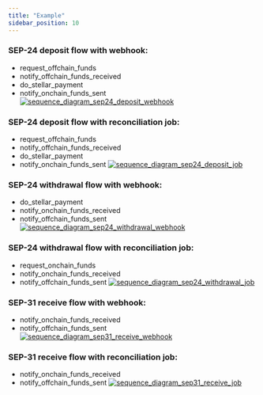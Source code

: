 ```yaml
---
title: "Example"
sidebar_position: 10
---
```



[comment]: # "Sequence diagram definitions are located in /static/definitions folder"
[comment]: # "To updated them, use https://sequencediagram.org"

### SEP-24 deposit flow with webhook:

- request_offchain_funds
- notify_offchain_funds_received
- do_stellar_payment
- notify_onchain_funds_sent [![sequence_diagram_sep24_deposit_webhook](/assets/sequence_diagram_sep24_deposit_webhook.png)](/assets/sequence_diagram_sep24_deposit_webhook.png)
  <br />

### SEP-24 deposit flow with reconciliation job:

- request_offchain_funds
- notify_offchain_funds_received
- do_stellar_payment
- notify_onchain_funds_sent [![sequence_diagram_sep24_deposit_job](/assets/sequence_diagram_sep24_deposit_job.png)](/assets/sequence_diagram_sep24_deposit_job.png)
  <br />

### SEP-24 withdrawal flow with webhook:

- do_stellar_payment
- notify_onchain_funds_received
- notify_offchain_funds_sent [![sequence_diagram_sep24_withdrawal_webhook](/assets/sequence_diagram_sep24_withdrawal_webhook.png)](/assets/sequence_diagram_sep24_withdrawal_webhook.png)
  <br />

### SEP-24 withdrawal flow with reconciliation job:

- request_onchain_funds
- notify_onchain_funds_received
- notify_offchain_funds_sent [![sequence_diagram_sep24_withdrawal_job](/assets/sequence_diagram_sep24_withdrawal_job.png)](/assets/sequence_diagram_sep24_withdrawal_job.png)
  <br />

### SEP-31 receive flow with webhook:

- notify_onchain_funds_received
- notify_offchain_funds_sent [![sequence_diagram_sep31_receive_webhook](/assets/sequence_diagram_sep31_receive_webhook.png)](/assets/sequence_diagram_sep31_receive_webhook.png)
  <br />

### SEP-31 receive flow with reconciliation job:

- notify_onchain_funds_received
- notify_offchain_funds_sent [![sequence_diagram_sep31_receive_job](/assets/sequence_diagram_sep31_receive_job.png)](/assets/sequence_diagram_sep31_receive_job.png)
